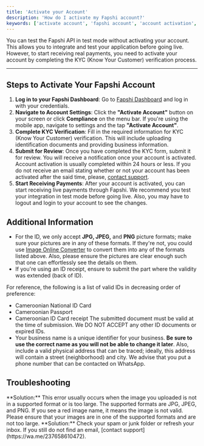 ---
title: 'Activate your Account'
description: 'How do I activate my Fapshi account?'
keywords: ['activate account', 'fapshi account', 'account activation', 'activate fapshi account', 'fapshi account activation', 'account verification', 'fapshi account verification']
---

<Tip>
  You can test the Fapshi API in test mode without activating your account. This allows you to integrate and test your application before going live. However, to start receiving real payments, you need to activate your account by completing the KYC (Know Your Customer) verification process.
</Tip>

---

## Steps to Activate Your Fapshi Account

1. **Log in to your Fapshi Dashboard**: Go to [Fapshi Dashboard](https://dashboard.fapshi.com) and log in with your credentials.
2. **Navigate to Account Settings**: Click the **"Activate Account"** button on your screen or click **Compliance** on the menu bar. If you're using the mobile app, navigate to settings and the tap **"Activate Account"**.
3. **Complete KYC Verification**: Fill in the required information for KYC (Know Your Customer) verification. This will include uploading identification documents and providing business information.
4. **Submit for Review**: Once you have completed the KYC form, submit it for review. You will receive a notification once your account is activated.
<Note>Account activation is usually completed within 24 hours or less. If you do not receive an email stating whether or not your account has been activated after the said time, please, [contact support](https://wa.me/237658610472).</Note>
5. **Start Receiving Payments**: After your account is activated, you can start receiving live payments through Fapshi.
<Info>We recommend you test your integration in test mode before going live. Also, you may have to logout and login to your account to see the changes.</Info>

## Additional Information

- For the ID, we only accept **JPG, JPEG,** and **PNG** picture formats; make sure your pictures are in any of these formats. If they're not, you could use [Image Online Converter](https://image.online-convert.com/convert-to-png) to convert them into any of the formats listed above. Also, please ensure the pictures are clear enough such that one can effortlessly see the details on them.
- If you're using an ID receipt, ensure to submit the part where the validity was extended (back of ID).

For reference, the following is a list of valid IDs in decreasing order of preference:
- Cameroonian National ID Card
- Cameroonian Passport
- Cameroonian ID Card receipt
<Warning>The submitted document must be valid at the time of submission. We DO NOT ACCEPT any other ID documents or expired IDs.</Warning>
- Your business name is a unique identifier for your business. **Be sure to use the correct name as you will not be able to change it later**. Also, include a valid physical address that can be traced; ideally, this address will contain a street (neighborhood) and city. We advise that you put a phone number that can be contacted on WhatsApp.



## Troubleshooting

<AccordionGroup>
  <Accordion title='Error: Red Image Name appearing'>
    **Solution:** This error usually occurs when the image you uploaded is not in a supported format or is too large. The supported formats are JPG, JPEG, and PNG. If you see a red image name, it means the image is not valid. Please ensure that your images are in one of the supported formats and are not too large.
  </Accordion>

  <Accordion title="Issue: Email not received">
   **Solution:** Check your spam or junk folder or refresh your inbox. If you still do not find an email, [contact support](https://wa.me/237658610472).
  </Accordion>
</AccordionGroup>
